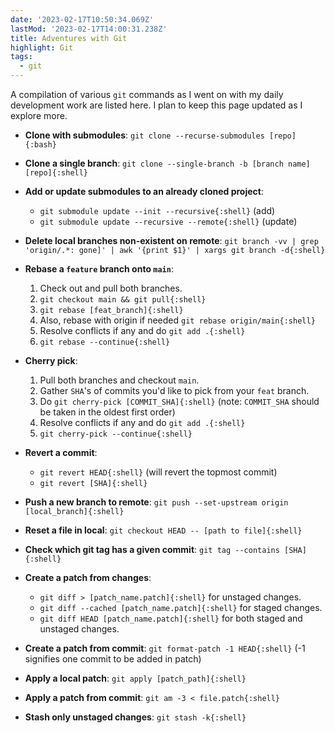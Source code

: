 ```yaml
---
date: '2023-02-17T10:50:34.069Z'
lastMod: '2023-02-17T14:00:31.238Z'
title: Adventures with Git
highlight: Git
tags:
  - git
---
```


A compilation of various `git` commands as I went on with my daily development work are listed here. I plan to keep this page updated as I explore more.

- **Clone with submodules**: `git clone --recurse-submodules [repo]{:bash}`

- **Clone a single branch**: `git clone --single-branch -b [branch name] [repo]{:shell}`

- **Add or update submodules to an already cloned project**:
  - `git submodule update --init --recursive{:shell}` (add)
  - `git submodule update --recursive --remote{:shell}` (update)

- **Delete local branches non-existent on remote**: `git branch -vv | grep 'origin/.*: gone]' | awk '{print $1}' | xargs git branch -d{:shell}`

- **Rebase a `feature` branch onto `main`**:
  1. Check out and pull both branches.
  2. `git checkout main && git pull{:shell}`
  3. `git rebase [feat_branch]{:shell}`
  4. Also, rebase with origin if needed `git rebase origin/main{:shell}`
  5. Resolve conflicts if any and do `git add .{:shell}`
  6. `git rebase --continue{:shell}`

- **Cherry pick**:

  1. Pull both branches and checkout `main`.
  2. Gather `SHA`'s of commits you'd like to pick from your `feat` branch.
  3. Do `git cherry-pick [COMMIT_SHA]{:shell}` (note: `COMMIT_SHA` should be taken in the oldest first order)
  4. Resolve conflicts if any and do `git add .{:shell}`
  5. `git cherry-pick --continue{:shell}`

- **Revert a commit**:
  - `git revert HEAD{:shell}` (will revert the topmost commit)
  - `git revert [SHA]{:shell}`

- **Push a new branch to remote**: `git push --set-upstream origin [local_branch]{:shell}`

- **Reset a file in local**: `git checkout HEAD -- [path to file]{:shell}`

- **Check which git tag has a given commit**: `git tag --contains [SHA]{:shell}`

- **Create a patch from changes**:
  - `git diff > [patch_name.patch]{:shell}` for unstaged changes.
  - `git diff --cached [patch_name.patch]{:shell}` for staged changes.
  - `git diff HEAD [patch_name.patch]{:shell}` for both staged and unstaged changes.

- **Create a patch from commit**: `git format-patch -1 HEAD{:shell}` (-1 signifies one commit to be added in patch)

- **Apply a local patch**: `git apply [patch_path]{:shell}`

- **Apply a patch from commit**: `git am -3 < file.patch{:shell}`

- **Stash only unstaged changes**: `git stash -k{:shell}`
